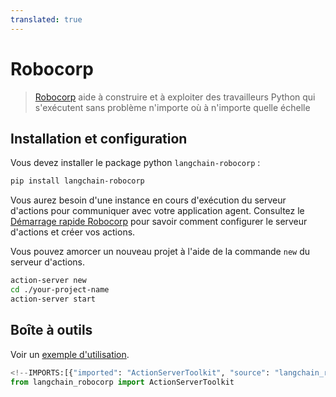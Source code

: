 ```yaml
---
translated: true
---
```


# Robocorp

>[Robocorp](https://robocorp.com/) aide à construire et à exploiter des travailleurs Python qui s'exécutent sans problème n'importe où à n'importe quelle échelle

## Installation et configuration

Vous devez installer le package python `langchain-robocorp` :

```bash
pip install langchain-robocorp
```

Vous aurez besoin d'une instance en cours d'exécution du serveur d'actions pour communiquer avec votre application agent. Consultez le [Démarrage rapide Robocorp](https://github.com/robocorp/robocorp#quickstart) pour savoir comment configurer le serveur d'actions et créer vos actions.

Vous pouvez amorcer un nouveau projet à l'aide de la commande `new` du serveur d'actions.

```bash
action-server new
cd ./your-project-name
action-server start
```

## Boîte à outils

Voir un [exemple d'utilisation](/docs/integrations/toolkits/robocorp).

```python
<!--IMPORTS:[{"imported": "ActionServerToolkit", "source": "langchain_robocorp", "docs": "https://api.python.langchain.com/en/latest/toolkits/langchain_robocorp.toolkits.ActionServerToolkit.html", "title": "Robocorp"}]-->
from langchain_robocorp import ActionServerToolkit
```
